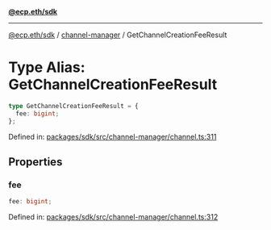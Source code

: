 [**@ecp.eth/sdk**](../../index.mdx)

***

[@ecp.eth/sdk](/sdk-reference/index.mdx) / [channel-manager](/sdk-reference/channel-manager/index.mdx) / GetChannelCreationFeeResult

# Type Alias: GetChannelCreationFeeResult

```ts
type GetChannelCreationFeeResult = {
  fee: bigint;
};
```

Defined in: [packages/sdk/src/channel-manager/channel.ts:311](https://github.com/ecp-eth/comments-monorepo/blob/main/packages/sdk/src/channel-manager/channel.ts#L311)

## Properties

### fee

```ts
fee: bigint;
```

Defined in: [packages/sdk/src/channel-manager/channel.ts:312](https://github.com/ecp-eth/comments-monorepo/blob/main/packages/sdk/src/channel-manager/channel.ts#L312)
